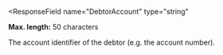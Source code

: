 <ResponseField
  name="DebtorAccount"
  type="string"
>
**Max. length:** 50 characters

The account identifier of the debtor (e.g. the account number).
</ResponseField>